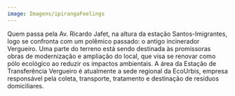 ```yaml
---
image: Imagens/ipirangaFeelings
---
```

Quem passa pela Av. Ricardo Jafet, na altura da estação Santos-Imigrantes, logo se confronta com um polêmico passado: o antigo incinerador Vergueiro. Uma parte do terreno está sendo destinada às promissoras obras de modernização e ampliação do local, que visa se renovar como pólo ecológico ao reduzir os impactos ambientais. A área da Estação de Transferência Vergueiro é atualmente a sede regional da EcoUrbis, empresa responsável pela coleta, transporte, tratamento e destinação de resíduos domiciliares.